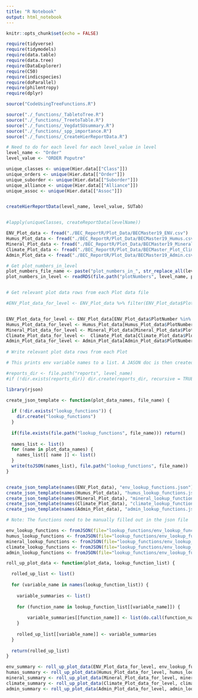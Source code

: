 ```yaml
---
title: "R Notebook"
output: html_notebook
---
```


```r
knitr::opts_chunk$set(echo = FALSE)

require(tidyverse)
require(tidymodels)
require(data.table)
require(data.tree)
require(DataExplorer)
require(C50)
require(indicspecies)
require(doParallel)
require(philentropy)
require(dplyr)
```

```r
source("CodeUsingTreeFunctions.R")
```


```r
source("./_functions/_TabletoTree.R")
source("./_functions/_TreetoTable.R")
source("./_functions/_VegdatSUsummary.R") 
source("./_functions/_spp_importance.R")
source("./_functions/_CreateHierReportData.R")
```

```r

# Need to do for each level for each level_value in level
level_name <- "Order"
level_value <- "ORDER Poputre"

unique_classes <- unique(Hier.data[["Class"]])
unique_orders <- unique(Hier.data[["Order"]])
unique_suborder <- unique(Hier.data[["Suborder"]])
unique_alliance <- unique(Hier.data[["Alliance"]])
unique_assoc <- unique(Hier.data[["Assoc"]])


createHierReportData(level_name, level_value, SUTab)


#lapply(uniqueClasses, createReportData(levelName))

```



```r
ENV_Plot_data <- fread("./BEC_ReportR/Plot_Data/BECMaster19_ENV.csv")
Humus_Plot_data <- fread("./BEC_ReportR/Plot_Data/BECMaster19_Humus.csv")
Mineral_Plot_data <- fread("./BEC_ReportR/Plot_Data/BECMaster19_Mineral.csv")
Climate_Plot_data <- fread("./BEC_ReportR/Plot_Data/BECMaster_Plot_Climatedata.csv")
Admin_Plot_data <- fread("./BEC_ReportR/Plot_Data/BECMaster19_Admin.csv")
```


```r
# Get plot_numbers_in_level
plot_numbers_file_name <- paste("plot_numbers_in_", str_replace_all(level_value, " ", "_"), ".RDS", sep="")
plot_numbers_in_level <- readRDS(file.path("plotNumbers", level_name, plot_numbers_file_name))[[1]]


# Get relevant plot data rows from each Plot data file

#ENV_Plot_data_for_level <- ENV_Plot_data %>% filter(ENV_Plot_data$PlotNumber %in% plot_numbers_in_level)


ENV_Plot_data_for_level <- ENV_Plot_data[ENV_Plot_data$PlotNumber %in% plot_numbers_in_level]
Humus_Plot_data_for_level <- Humus_Plot_data[Humus_Plot_data$PlotNumber %in% plot_numbers_in_level]
Mineral_Plot_data_for_level <- Mineral_Plot_data[Mineral_Plot_data$PlotNumber %in% plot_numbers_in_level]
Climate_Plot_data_for_level <-  Climate_Plot_data[Climate_Plot_data$PlotNumber %in% plot_numbers_in_level]
Admin_Plot_data_for_level <- Admin_Plot_data[Admin_Plot_data$PlotNumber %in% plot_numbers_in_level]
  
# Write relevant plot data rows from each Plot
```



```r
# This prints env variable names to a list. A JASON doc is then created manually 

#reports_dir <- file.path("reports", level_name) 
#if (!dir.exists(reports_dir)) dir.create(reports_dir, recursive = TRUE)

library(rjson)

create_json_template <- function(plot_data_names, file_name) {
  
  if (!dir.exists("lookup_functions")) {
    dir.create("lookup_functions")
  }
  
  if(file.exists(file.path("lookup_functions", file_name))) return()
  
  names_list <- list()
  for (name in plot_data_names) {
    names_list[[ name ]] <- list()
  }
  write(toJSON(names_list), file.path("lookup_functions", file_name))
}


create_json_template(names(ENV_Plot_data), "env_lookup_functions.json")
create_json_template(names(Humus_Plot_data), "humus_lookup_functions.json")
create_json_template(names(Mineral_Plot_data), "mineral_lookup_functions.json")
create_json_template(names(Climate_Plot_data), "climate_lookup_functions.json")
create_json_template(names(Admin_Plot_data), "admin_lookup_functions.json")

# Note: The functions need to be manually filled out in the json file

```


```r
env_lookup_functions <- fromJSON(file="lookup_functions/env_lookup_functions.json")
humus_lookup_functions <- fromJSON(file="lookup_functions/env_lookup_functions.json")
mineral_lookup_functions <- fromJSON(file="lookup_functions/env_lookup_functions.json")
climate_lookup_functions <- fromJSON(file="lookup_functions/env_lookup_functions.json")
admin_lookup_functions <- fromJSON(file="lookup_functions/env_lookup_functions.json")
```

```r
roll_up_plot_data <- function(plot_data, lookup_function_list) {

  rolled_up_list <- list()
  
  for (variable_name in names(lookup_function_list)) {
    
    variable_summaries <- list()
    
    for (function_name in lookup_function_list[[variable_name]]) {
    
        variable_summaries[[function_name]] <- list(do.call(function_name, list(plot_data[[variable_name]])))
    }
    
    rolled_up_list[[variable_name]] <- variable_summaries
  }
  
  return(rolled_up_list)
}

env_summary <- roll_up_plot_data(ENV_Plot_data_for_level, env_lookup_functions)
humas_summary <- roll_up_plot_data(Humus_Plot_data_for_level, humus_lookup_functions)
mineral_summary <- roll_up_plot_data(Mineral_Plot_data_for_level, mineral_lookup_functions)
climate_summary <- roll_up_plot_data(Climate_Plot_data_for_level, climate_lookup_functions)
admin_summary <- roll_up_plot_data(Admin_Plot_data_for_level, admin_lookup_functions)
```



